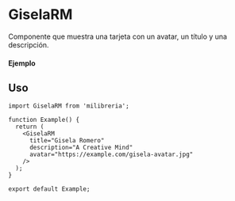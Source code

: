 
<Meta of={GiselaRM} title="GiselaRM" />

# GiselaRM

Componente que muestra una tarjeta con un avatar, un título y una descripción.

#### Ejemplo

<Canvas of={GiselaRM.Primary} />

## Uso

```tsx
import GiselaRM from 'milibreria';

function Example() {
  return (
    <GiselaRM
      title="Gisela Romero"
      description="A Creative Mind"
      avatar="https://example.com/gisela-avatar.jpg"
    />
  );
}

export default Example;
